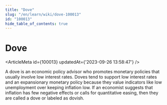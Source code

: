 ```yaml
---
title: "Dove"
slug: "/en/learn/wiki/dove-100013"
id: "100013"
hide_table_of_contents: true
---
```



# Dove

<ArticleMeta id={100013} updatedAt={'2023-09-26 13:58:47'} />
<div className='border-solid border-b border-t-0 my-4 border-[var(--ifm-color-gray-300)]' />

A dove is an economic policy advisor who promotes monetary policies that usually involve low interest rates. Doves tend to support low interest rates and an expansionary monetary policy because they value indicators like low unemployment over keeping inflation low. If an economist suggests that inflation has few negative effects or calls for quantitative easing, then they are called a dove or labeled as dovish.
